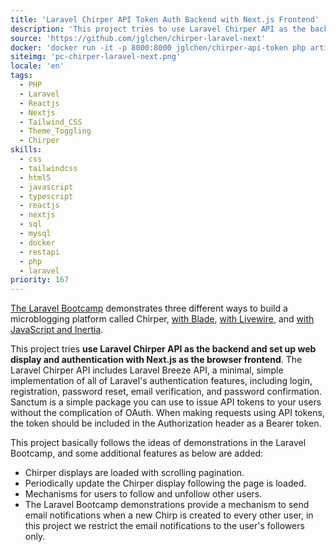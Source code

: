 ```yaml
---
title: 'Laravel Chirper API Token Auth Backend with Next.js Frontend'
description: 'This project tries to use Laravel Chirper API as the backend and set up web display and authentication with Next.js as the browser frontend.'
source: 'https://github.com/jglchen/chirper-laravel-next'
docker: 'docker run -it -p 8000:8000 jglchen/chirper-api-token php artisan serve --host=0.0.0.0 (server site) | docker run -p 3000:3000 jglchen/chirper-next-token (client site)'
siteimg: 'pc-chirper-laravel-next.png'
locale: 'en'
tags:
  - PHP
  - Laravel
  - Reactjs
  - Nextjs
  - Tailwind_CSS
  - Theme_Toggling
  - Chirper
skills:
  - css
  - tailwindcss
  - html5
  - javascript
  - typescript
  - reactjs
  - nextjs
  - sql
  - mysql
  - docker
  - restapi
  - php
  - laravel
priority: 167
---
```


[The Laravel Bootcamp](https://bootcamp.laravel.com/) demonstrates three different ways to build a microblogging platform called Chirper, [with Blade](https://bootcamp.laravel.com/blade/installation), [with Livewire](https://bootcamp.laravel.com/livewire/installation), and [with JavaScript and Inertia](https://bootcamp.laravel.com/inertia/installation).

This project tries **use Laravel Chirper API as the backend and set up web display and authentication with Next.js as the browser frontend**.
The Laravel Chirper API includes Laravel Breeze API, a minimal, simple implementation of all of Laravel&apos;s authentication features, including login, registration, password reset, email verification, and password confirmation. Sanctum is a simple package you can use to issue API tokens to your users without the complication of OAuth. When making requests using API tokens, the token should be included in the Authorization header as a Bearer token.

This project basically follows the ideas of demonstrations in the Laravel Bootcamp, and some additional features as below are added: 
- Chirper displays are loaded with scrolling pagination.
- Periodically update the Chirper display following the page is loaded.
- Mechanisms for users to follow and unfollow other users.
- The Laravel Bootcamp demonstrations provide a mechanism to send email notifications when a new Chirp is created to every other user, in this project we restrict the email notifications to the user&apos;s followers only.